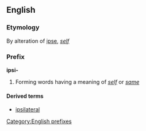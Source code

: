 {{also|ipsi}}
==English==

===Etymology===
By alteration of {{etyl|la}} [[ipse]], ''[[self]]''

===Prefix===
'''ipsi-'''

# Forming words having a meaning of ''[[self]]'' or ''[[same]]''

====Derived terms====
* [[ipsilateral]]
<!-- any others? -->

[[Category:English prefixes]]